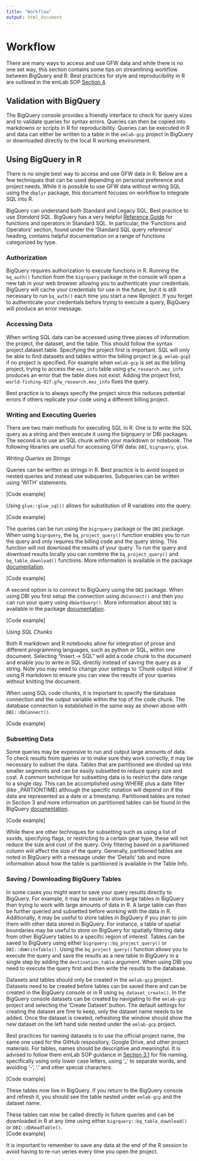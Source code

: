 ```yaml
---
title: "Workflow"
output: html_document
---
```


# Workflow

There are many ways to access and use GFW data and while there is no one set way, this section contains some tips on streamlining workflow between BigQuery and R. Best practices for style and reproducibility in R are outlined in the emLab SOP [Section 4](https://emlab-ucsb.github.io/SOP/4-code.html).  

## Validation with BigQuery

The BigQuery console provides a friendly interface to check for query sizes and to validate queries for syntax errors. Queries can then be copied into markdowns or scripts in R for reproducibility. Queries can be executed in R and data can either be written to a table in the `emlab-gcp` project in BigQuery or downloaded directly to the local R working environment. 

## Using BigQuery in R

There is no single best way to access and use GFW data in R. Below are a few techniques that can be used depending on personal preference and project needs. While it is possible to use GFW data without writing SQL using the `dbplyr` package, this document focuses on workflow to integrate SQL into R. 

BigQuery can understand both Standard and Legacy SQL. Best practice to use *Standard SQL*. BigQuery has a very helpful [Reference Guide](https://cloud.google.com/bigquery/docs/reference) for functions and operators in Standard SQL. In particular, the ‘Functions and Operators’ section, found under the ‘Standard SQL query reference’ heading, contains helpful documentation on a range of functions categorized by type.  

### Authorization 

BigQuery requires authorization to execute functions in R. Running the `bq_auth()` function from the `bigrquery` package in the console will open a new tab in your web browser allowing you to authenticate your credentials. BigQuery will cache your credentials for use in the future, but it is still necessary to run `bq_auth()` each time you start a new Rproject. If you forget to authenticate your credentials before trying to execute a query, BigQuery will produce an error message.   


### Accessing Data

When writing SQL data can be accessed using three pieces of information: the project, the dataset, and the table. This should follow the syntax project.dataset.table. Specifying the project first is important. SQL will only be able to find datasets and tables within the billing project (e.g. `emlab-gcp`) if no project is specified. For example when `emlab-gcp` is set as the billing project, trying to access the `eez_info` table using `gfw_research.eez_info` produces an error that the table does not exist. Adding the project first, `world-fishing-827.gfw_research.eez_info` fixes the query. 

Best practice is to always specify the project since this reduces potential errors if others replicate your code using a different billing project.   



### Writing and Executing Queries

There are two main methods for executing SQL in R. One is to write the SQL query as a string and then execute it using the bigrquery or DBI packages. The second is to use an SQL chunk within your markdown or notebook. The following libraries are useful for accessing GFW data: `DBI`, `bigrquery`, `glue`.  

*Writing Queries as Strings*    

Queries can be written as strings in R. Best practice is to avoid looped or nested queries and instead use subqueries. Subqueries can be written using ‘WITH’ statements. 

[Code example]  

Using `glue::glue_sql()` allows for substitution of R variables into the query. 

[Code example]  

The queries can be run using the `bigrquery` package or the `DBI` package. When using `bigrquery`, the `bq_project_query()` function enables you to run the query and only requires the billing code and the query string. This function will not download the results of your query. To run the query and download results locally you can combine the `bq_project_query()` and `bq_table_download()` functions. More information is available in the package [documentation](https://cran.r-project.org/web/packages/bigrquery/bigrquery.pdf).  

[Code example]  

A second option is to connect to BigQuery using the `DBI` package. When using DBI you first setup the connection using `dbConnect()` and then you can run your query using `dbGetQuery()`. More information about `DBI` is available in the package [documentation](https://cran.r-project.org/web/packages/DBI/DBI.pdf).  

[Code example]  

*Using SQL Chunks*  

Both R markdown and R notebooks allow for integration of prose and different programming languages, such as python or SQL, within one document. Selecting “Insert → SQL” will add a code chunk to the document and enable you to write in SQL directly instead of saving the query as a string. Note you may need to change your settings to ‘Chunk output inline’ if using R markdown to ensure you can view the results of your queries without knitting the document. 

When using SQL code chunks, it is important to specify the database connection and the output variable within the top of the code chunk. The database connection is established in the same way as shown above with `DBI::dbConnect()`. 

[Code example]  


### Subsetting Data 

Some queries may be expensive to run and output large amounts of data. To check results from queries or to make sure they work correctly, it may be necessary to subset the data. Tables that are partitioned are divided up into smaller segments and can be easily subsetted to reduce query size and cost. A common technique for subsetting data is to restrict the date range to a single day. This can be accomplished using WHERE plus a date filter (like _PARTIONTIME) although the specific notation will depend on if the data are represented as a date or a timestamp. Partitioned tables are noted in Section 3 and more information on partitioned tables can be found in the BigQuery [documentation](https://cloud.google.com/bigquery/docs/partitioned-tables?_ga=2.76664789.-1147900105.1599252261).  

[Code example]  

While there are other techniques for subsetting such as using a list of ssvids, specifying flags, or restricting to a certain gear type, these will not reduce the size and cost of the query. Only filtering based on a partitioned column will affect the size of the query. Generally, partitioned tables are noted in BigQuery with a message under the ‘Details’ tab and more information about how the table is partitioned is available in the Table Info.    

### Saving / Downloading BigQuery Tables

In some cases you might want to save your query results directly to BigQuery. For example, it may be easier to store large tables in BigQuery than trying to work with large amounts of data in R. A large table can then be further queried and subsetted before working with the data in R. Additionally, it may be useful to store tables in BigQuery if you plan to join them with other data  stored in BigQuery. For instance, a table of spatial boundaries may be useful to store on BigQuery for spatially filtering data from other BigQuery tables to a specific region of interest. Tables can be saved to BigQuery using either `bigrquery::bq_project_query()` or `DBI::dbWriteTable()`. Using the `bq_project_query()` function allows you to execute the query and save the results as a new table in BigQuery in a single step by adding the `destination_table` argument. When using DBI you need to execute the query first and then write the results to the database.   

Datasets and tables should only be created in the `emlab-gcp` project. Datasets need to be created before tables can be saved there and can be created in the BigQuery console or in R using `bq_dataset_create()`. In the BigQuery console datasets can be created by navigating to the `emlab-gcp` project and selecting the ‘Create Dataset’ button. The default settings for creating the dataset are fine to keep, only the dataset name needs to be added. Once the dataset is created, refreshing the window should show the new dataset on the left hand side nested under the `emlab-gcp` project.   


Best practices for naming datasets is to use the official project name, the same one used for the GitHub respository, Google Drive, and other project materials. For tables, names should be descriptive and meaningful. It is advised to follow them emLab SOP guidance in [Section 3.1](https://emlab-ucsb.github.io/SOP/3-1-data-file-naming.html) for file naming, specifically using only lower case letters, using '_' to separate words, and avoiding '-', '.' and other special characters.  

[Code example]  

These tables now live in BigQuery. If you return to the BigQuery console and refresh it, you should see the table nested under `emlab-gcp` and the dataset name.  

These tables can now be called directly in future queries and can be downloaded in R at any time using either `bigrquery::bq_table_download()` or `DBI::dbReadTable()`.  
[Code example]  

It is important to remember to save any data at the end of the R session to avoid having to re-run ueries every time you open the project.  



